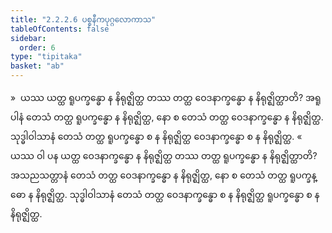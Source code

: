 ```yaml
---
title: "2.2.2.6 ပစ္စနီကပုဂ္ဂလောကာသ"
tableOfContents: false
sidebar:
  order: 6
type: "tipitaka"
basket: "ab"
---
```



<DynamicBreadcrumb />

<Division number="115">

<Paragraph number="699">
»  ယဿ ယတ္ထ ရူပက္ခန္ဓော န နိရုဇ္ဈိတ္ထ တဿ တတ္ထ ဝေဒနာက္ခန္ဓော န နိရုဇ္ဈိတ္ထာတိ?
</Paragraph>

<Paragraph number="700">
အရူပါနံ တေသံ တတ္ထ ရူပက္ခန္ဓော န နိရုဇ္ဈိတ္ထ, နော စ တေသံ တတ္ထ ဝေဒနာက္ခန္ဓော န နိရုဇ္ဈိတ္ထ. သုဒ္ဓါဝါသာနံ တေသံ တတ္ထ ရူပက္ခန္ဓော စ န နိရုဇ္ဈိတ္ထ ဝေဒနာက္ခန္ဓော စ န နိရုဇ္ဈိတ္ထ.
</Paragraph>

<Paragraph number="701">
«  ယဿ ဝါ ပန ယတ္ထ ဝေဒနာက္ခန္ဓော န နိရုဇ္ဈိတ္ထ တဿ တတ္ထ ရူပက္ခန္ဓော န နိရုဇ္ဈိတ္ထာတိ?
</Paragraph>

<Paragraph number="702">
အသညသတ္တာနံ တေသံ တတ္ထ ဝေဒနာက္ခန္ဓော န နိရုဇ္ဈိတ္ထ, နော စ တေသံ တတ္ထ ရူပက္ခန္ဓော န နိရုဇ္ဈိတ္ထ. သုဒ္ဓါဝါသာနံ တေသံ တတ္ထ ဝေဒနာက္ခန္ဓော စ န နိရုဇ္ဈိတ္ထ ရူပက္ခန္ဓော စ န နိရုဇ္ဈိတ္ထ.
</Paragraph>
</Division>